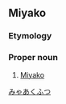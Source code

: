 ==Miyako==

===Etymology===
{{affix|sort=みゃあくふつ|mvi|宮古|tr1=Myāku|t1=Miyako|言|tr2=futsu|t2=language}}

===Proper noun===
{{head|mvi|proper noun|hiragana|みゃーくふつ|romaji|Myākufutsu}}

# [[Miyako]] {{gloss|language}}

[[Category:mvi:Languages|みゃあくふつ]]